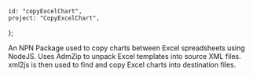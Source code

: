     id: "copyExcelChart",
    project: "CopyExcelChart",
};

An NPN Package used to copy charts between Excel spreadsheets using NodeJS. Uses AdmZip to unpack Excel templates into source XML files. xml2js is then used to find and copy Excel charts into destination files.